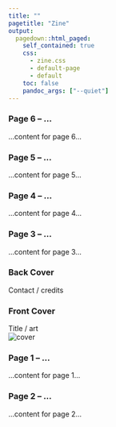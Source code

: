 ```yaml
---
title: ""
pagetitle: "Zine"
output:
  pagedown::html_paged:
    self_contained: true
    css:
      - zine.css
      - default-page
      - default
    toc: false
    pandoc_args: ["--quiet"]
---
```


<!-- Edit your panel content directly in the HTML below. You can use text and <img> tags. -->


```{=html}
<div id="sheet">
  <div class="inner">

    <!-- Top row (rotated 180°): [Page 3] [Page 4] [Page 5] [Page 6] -->
    <div class="cell rotated">
      <div class="panel">
        <h3>Page 6 – …</h3>
        <div class="body">…content for page 6…</div>
      </div>
    </div>
    <div class="cell rotated">
      <div class="panel">
        <h3>Page 5 – …</h3>
        <div class="body">…content for page 5…</div>
      </div>
    </div>
    <div class="cell rotated">
      <div class="panel">
        <h3>Page 4 – …</h3>
        <div class="body">…content for page 4…</div>
      </div>
    </div>
    <div class="cell rotated">
      <div class="panel">
        <h3>Page 3 – …</h3>
        <div class="body">…content for page 3…</div>
      </div>
    </div>

    <!-- Bottom row (upright): [Back Cover] [Front Cover] [Page 1] [Page 2] -->
    <div class="cell">
      <div class="panel">
        <h3>Back Cover</h3>
        <div class="body">Contact / credits</div>
      </div>
    </div>
    <div class="cell">
      <div class="panel">
        <h3>Front Cover</h3>
        <div class="body">Title / art<br><img src="cover.jpg" alt="cover"></div>
      </div>
    </div>
    <div class="cell">
      <div class="panel">
        <h3>Page 1 – …</h3>
        <div class="body">…content for page 1…</div>
      </div>
    </div>
    <div class="cell">
      <div class="panel">
        <h3>Page 2 – …</h3>
        <div class="body">…content for page 2…</div>
      </div>
    </div>

  </div>
</div>

```
